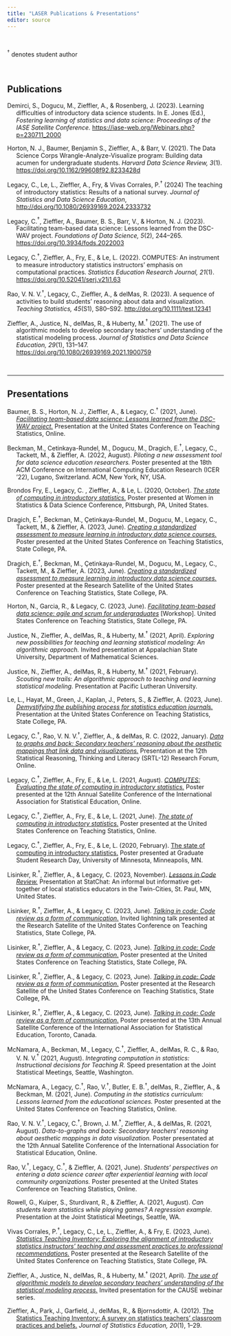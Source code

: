```yaml
---
title: "LASER Publications & Presentations"
editor: source
---
```


<br />

$^\dagger$ denotes student author

<br />

## Publications

::: hanging-indent
Demirci, S., Dogucu, M., Zieffler, A., & Rosenberg, J. (2023). Learning difficulties of introductory data science students. In E. Jones (Ed.), *Fostering learning of statistics and data science: Proceedings of the IASE Satellite Conference.* <https://iase-web.org/Webinars.php?p=230711_2000>

Horton, N. J., Baumer, Benjamin S., Zieffler, A., & Barr, V. (2021). The Data Science Corps Wrangle-Analyze-Visualize program: Building data acumen for undergraduate students. *Harvard Data Science Review, 3*(1). <https://doi.org/10.1162/99608f92.8233428d>

Legacy, C., Le, L., Zieffler, A., Fry, & Vivas Corrales, P.$^\dagger$ (2024) The teaching of introductory statistics: Results of a national survey. *Journal of Statistics and Data Science Education*, <http://doi.org/10.1080/26939169.2024.2333732>

Legacy, C.$^\dagger$, Zieffler, A., Baumer, B. S., Barr, V., & Horton, N. J. (2023). Facilitating team-based data science: Lessons learned from the DSC-WAV project. *Foundations of Data Science, 5*(2), 244--265. <https://doi.org/10.3934/fods.2022003>

Legacy, C.$^\dagger$, Zieffler, A., Fry, E., & Le, L. (2022). COMPUTES: An instrument to measure introductory statistics instructors' emphasis on computational practices. *Statistics Education Research Journal, 21*(1). <https://doi.org/10.52041/serj.v21i1.63>

Rao, V. N. V.$^\dagger$, Legacy, C., Zieffler, A., & delMas, R. (2023). A sequence of activities to build students' reasoning about data and visualization. *Teaching Statistics, 45*(S1), S80--S92. <http://doi.org/10.1111/test.12341>

Zieffler, A., Justice, N., delMas, R., & Huberty, M.$^\dagger$ (2021). The use of algorithmic models to develop secondary teachers' understanding of the statistical modeling process. *Journal of Statistics and Data Science Education, 29*(1), 131--147. <https://doi.org/10.1080/26939169.2021.1900759>
:::

<br />

------------------------------------------------------------------------

## Presentations

::: hanging-indent
Baumer, B. S., Horton, N. J., Zieffler, A., & Legacy, C.$^\dagger$ (2021, June). [*Facilitating team-based data science: Lessons learned from the DSC-WAV project.*](https://raw.githubusercontent.com/laser-umn/laser-umn.github.io/main/files/slides/2021-uscots-dsc-wav.pdf) Presentation at the United States Conference on Teaching Statistics, Online.

Beckman, M., Cetinkaya-Rundel, M., Dogucu, M., Dragich, E.$^\dagger$, Legacy, C., Tackett, M., & Zieffler, A. (2022, August). *Piloting a new assessment tool for data science education researchers.* Poster presented at the 18th ACM Conference on International Computing Education Research (ICER '22), Lugano, Switzerland. ACM, New York, NY, USA.

Brondos Fry, E., Legacy, C. , Zieffler, A., & Le, L. (2020, October). [*The state of computing in introductory statistics.*](https://raw.githubusercontent.com/laser-umn/laser-umn.github.io/main/files/slides/2020-wsds-state-of-computing.pdf) Poster presented at Women in Statistics & Data Science Conference, Pittsburgh, PA, United States.

Dragich, E.$^\dagger$, Beckman, M., Çetinkaya-Rundel, M., Dogucu, M., Legacy, C., Tackett, M., & Zieffler, A. (2023, June). [*Creating a standardized assessment to measure learning in introductory data science courses.*](https://raw.githubusercontent.com/laser-umn/laser-umn.github.io/main/files/posters/2023-uscots-ds-assessment.pdf) Poster presented at the United States Conference on Teaching Statistics, State College, PA.

Dragich, E.$^\dagger$, Beckman, M., Çetinkaya-Rundel, M., Dogucu, M., Legacy, C., Tackett, M., & Zieffler, A. (2023, June). [*Creating a standardized assessment to measure learning in introductory data science courses.*](https://raw.githubusercontent.com/laser-umn/laser-umn.github.io/main/files/posters/2023-uscots-ds-assessment.pdf) Poster presented at the Research Satellite of the United States Conference on Teaching Statistics, State College, PA.

Horton, N., Garcia, R., & Legacy, C. (2023, June). [*Facilitating team-based data science: agile and scrum for undergraduates*](https://raw.githubusercontent.com/laser-umn/laser-umn.github.io/main/files/slides/2023-uscots-dsc-wav.pdf) [Workshop]. United States Conference on Teaching Statistics, State College, PA.

Justice, N., Zieffler, A., delMas, R., & Huberty, M.$^\dagger$ (2021, April). *Exploring new possibilities for teaching and learning statistical modeling: An algorithmic approach.* Invited presentation at Appalachian State University, Department of Mathematical Sciences.

Justice, N., Zieffler, A., delMas, R., & Huberty, M.$^\dagger$ (2021, February). *Scouting new trails: An algorithmic approach to teaching and learning statistical modeling.* Presentation at Pacific Lutheran University.

Le, L., Hayat, M., Green, J., Kaplan, J., Peters, S., & Zieffler, A. (2023, June). [*Demystifying the publishing process for statistics education journals.*](https://raw.githubusercontent.com/laser-umn/laser-umn.github.io/main/files/slides/2023-uscots-publishing.pdf) Presentation at the United States Conference on Teaching Statistics, State College, PA.

Legacy, C.$^\dagger$, Rao, V. N. V.$^\dagger$, Zieffler, A., & delMas, R. C. (2022, January). [*Data to graphs and back: Secondary teachers' reasoning about the aesthetic mappings that link data and visualizations.*](https://raw.githubusercontent.com/laser-umn/laser-umn.github.io/main/files/slides/2022-srtl-data-to-graphs.pdf) Presentation at the 12th Statistical Reasoning, Thinking and Literacy (SRTL-12) Research Forum, Online.

Legacy, C.$^\dagger$, Zieffler, A., Fry, E., & Le, L. (2021, August). [*COMPUTES: Evaluating the state of computing in introductory statistics.*](https://raw.githubusercontent.com/laser-umn/laser-umn.github.io/main/files/posters/2021-iase-uscots-computes.pdf) Poster presented at the 12th Annual Satellite Conference of the International Association for Statistical Education, Online.

Legacy, C.$^\dagger$, Zieffler, A., Fry, E., & Le, L. (2021, June). [*The state of computing in introductory statistics.*](https://raw.githubusercontent.com/laser-umn/laser-umn.github.io/main/files/posters/2021-iase-uscots-computes.pdf) Poster presented at the United States Conference on Teaching Statistics, Online.

Legacy, C.$^\dagger$, Zieffler, A., Fry, E., & Le, L. (2020, February). [The state of computing in introductory statistics.](https://raw.githubusercontent.com/laser-umn/laser-umn.github.io/main/files/posters/2021-gsrd-state-of-computing.pdf) Poster presented at Graduate Student Research Day, University of Minnesota, Minneapolis, MN.

Lisinker, R.$^\dagger$, Zieffler, A., & Legacy, C. (2023, November). [*Lessons in Code Review.*](https://raw.githubusercontent.com/laser-umn/laser-umn.github.io/main/files/slides/statchat-2024-code-review-slides.pdf) Presentation at StatChat: An informal but informative get-together of local statistics educators in the Twin-Cities, St. Paul, MN, United States.

Lisinker, R.$^\dagger$, Zieffler, A., & Legacy, C. (2023, June). [*Talking in code: Code review as a form of communication.*](https://raw.githubusercontent.com/laser-umn/laser-umn.github.io/main/files/posters/2023-code-review-lightning-talk.pdf) Invited lightning talk presented at the Research Satellite of the United States Conference on Teaching Statistics, State College, PA.

Lisinker, R.$^\dagger$, Zieffler, A., & Legacy, C. (2023, June). [*Talking in code: Code review as a form of communication.*](https://raw.githubusercontent.com/laser-umn/laser-umn.github.io/main/files/posters/2023-code-review-poster.pdf) Poster presented at the United States Conference on Teaching Statistics, State College, PA.

Lisinker, R.$^\dagger$, Zieffler, A., & Legacy, C. (2023, June). [*Talking in code: Code review as a form of communication.*](https://raw.githubusercontent.com/laser-umn/laser-umn.github.io/main/files/posters/2023-code-review-poster.pdf) Poster presented at the Research Satellite of the United States Conference on Teaching Statistics, State College, PA.

Lisinker, R.$^\dagger$, Zieffler, A., & Legacy, C. (2023, June). [*Talking in code: Code review as a form of communication.*](https://raw.githubusercontent.com/laser-umn/laser-umn.github.io/main/files/posters/2023-code-review-poster.pdf) Poster presented at the 13th Annual Satellite Conference of the International Association for Statistical Education, Toronto, Canada.

McNamara, A., Beckman, M., Legacy, C.$^\dagger$, Zieffler, A., delMas, R. C., & Rao, V. N. V.$^\dagger$ (2021, August). *Integrating computation in statistics: Instructional decisions for Teaching R.* Speed presentation at the Joint Statistical Meetings, Seattle, Washington.

McNamara, A., Legacy, C.$^\dagger$, Rao, V.$^\dagger$, Butler, E. B.$^\dagger$, delMas, R., Zieffler, A., & Beckman, M. (2021, June). *Computing in the statistics curriculum: Lessons learned from the educational sciences.* Poster presented at the United States Conference on Teaching Statistics, Online.

Rao, V. N. V.$^\dagger$, Legacy, C.$^\dagger$, Brown, J. M.$^\dagger$, Zieffler, A., & delMas, R. (2021, August). *Data-to-graphs and back: Secondary teachers' reasoning about aesthetic mappings in data visualization.* Poster presentated at the 12th Annual Satellite Conference of the International Association for Statistical Education, Online.

Rao, V.$^\dagger$, Legacy, C.$^\dagger$, & Zieffler, A. (2021, June). *Students' perspectives on entering a data science career after experiential learning with local community organizations.* Poster presented at the United States Conference on Teaching Statistics, Online.

Rowell, G., Kuiper, S., Sturdivant, R., & Zieffler, A. (2021, August). *Can students learn statistics while playing games? A regression example.* Presentation at the Joint Statistical Meetings, Seattle, WA.

Vivas Corrales, P.$^\dagger$, Legacy, C., Le, L., Zieffler, A., & Fry, E. (2023, June). [*Statistics Teaching Inventory: Exploring the alignment of introductory statistics instructors' teaching and assessment practices to professional recommendations.*](https://raw.githubusercontent.com/laser-umn/laser-umn.github.io/main/files/posters/2023-sti-poster.pdf) Poster presented at the Research Satellite of the United States Conference on Teaching Statistics, State College, PA.

Zieffler, A., Justice, N., delMas, R., & Huberty, M.$^\dagger$ (2021, April). [*The use of algorithmic models to develop secondary teachers' understanding of the statistical modeling process.*](https://www.causeweb.org/cause/webinar/jsdse/2021-04) Invited presentation for the CAUSE webinar series.

Zieffler, A., Park, J., Garfield, J., delMas, R., & Bjornsdottir, A. (2012). [The Statistics Teaching Inventory: A survey on statistics teachers' classroom practices and beliefs.](http://jse.amstat.org/v20n1/zieffler.pdf) *Journal of Statistics Education, 20*(1), 1--29.
:::

<br />
